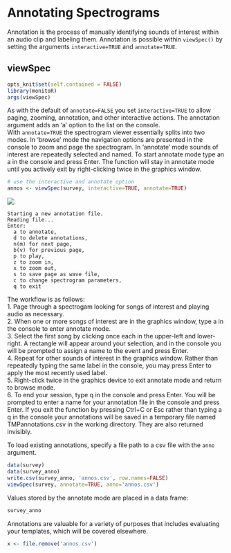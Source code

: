   

# Annotating Spectrograms
Annotation is the process of manually identifying sounds of interest within an audio clip and labeling them. Annotation is possible within `viewSpec()` by setting the arguments `interactive=TRUE` and `annotate=TRUE`.

## viewSpec
```r
opts_knit$set(self.contained = FALSE)
library(monitoR)
args(viewSpec)
```
As with the default of `annotate=FALSE` you set `interactive=TRUE` to allow paging, zooming, annotation, and other interactive actions. The annotation argument adds an 'a' option to the list on the console.  
With `annotate=TRUE` the spectrogram viewer essentially splits into two modes. In 'browse' mode the navigation options are presented in the console to zoom and page the spectrogram. In 'annotate' mode sounds of interest are repeatedly selected and named. To start annotate mode type an a in the console and press Enter. The function will stay in annotate mode until you actively exit by right-clicking twice in the graphics window.  

```r
# use the interactive and annotate option
annos <- viewSpec(survey, interactive=TRUE, annotate=TRUE)
```
![](img/annotation1.png)

```
Starting a new annotation file.
Reading file...
Enter: 
  a to annotate, 
  d to delete annotations, 
  n(m) for next page, 
  b(v) for previous page, 
  p to play, 
  z to zoom in, 
  x to zoom out, 
  s to save page as wave file, 
  c to change spectrogram parameters, 
  q to exit
```

The workflow is as follows:  
  1.  Page through a spectrogam looking for songs of interest and playing audio as necessary.  
  2.  When one or more songs of interest are in the graphics window, type a in the console to enter annotate mode.  
  3.  Select the first song by clicking once each in the upper-left and lower-right. A rectangle will appear around your selection, and in the console you will be prompted to assign a name to the event and press Enter.  
  4.  Repeat for other sounds of interest in the graphics window. Rather than repeatedly typing the same label in the console, you may press Enter to apply the most recently used label.  
  5.  Right-click twice in the graphics device to exit annotate mode and return to browse mode.  
  6.  To end your session, type q in the console and press Enter. You will be prompted to enter a name for your annotation file in the console and press Enter. If you exit the function by pressing Ctrl+C or Esc rather than typing a q in the console your annotations will be saved in a temporary file named TMPannotations.csv in the working directory. They are also returned invisibly.  

To load existing annotations, specify a file path to a csv file with the `anno` argument.

```r
data(survey)
data(survey_anno)
write.csv(survey_anno, 'annos.csv', row.names=FALSE)
viewSpec(survey, annotate=TRUE, anno='annos.csv')
```

Values stored by the annotate mode are placed in a data frame:

```r
survey_anno
```

Annotations are valuable for a variety of purposes that includes evaluating your templates, which will be covered elsewhere.

```r
x <- file.remove('annos.csv')
```







